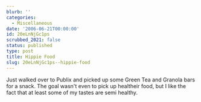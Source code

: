 ```yaml
---
blurb: ''
categories:
  - Miscellaneous
date: '2006-06-21T00:00:00'
id: 20eLnNjGc1ps
scrubbed_2021: false
status: published
type: post
title: Hippie Food
slug: 20eLnNjGc1ps--hippie-food
---
```


Just walked over to Publix and picked up some Green Tea and Granola
bars for a snack. The goal wasn't even to pick up healtheir food,
but I like the fact that at least some of my tastes are semi
healthy.
